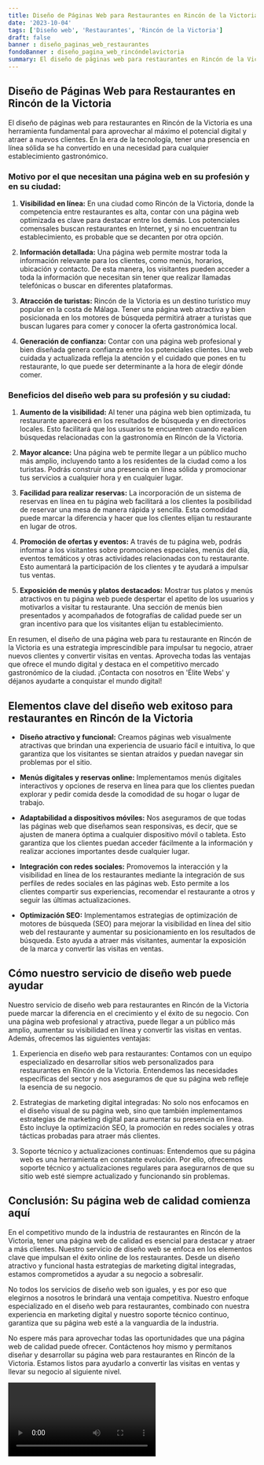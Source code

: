 ```yaml
---
title: Diseño de Páginas Web para Restaurantes en Rincón de la Victoria
date: '2023-10-04'
tags: ['Diseño web', 'Restaurantes', 'Rincón de la Victoria']
draft: false
banner : diseño_paginas_web_restaurantes
fondoBanner : diseño_pagina_web_rincóndelavictoria
summary: El diseño de páginas web para restaurantes en Rincón de la Victoria es una herramienta fundamental para aprovechar al máximo el potencial digital y atraer a nuevos clientes. En la era de la tecnología, tener una presencia en línea sólida se ha convertido en una necesidad para cualquier establecimiento gastronómico.
---
```


## Diseño de Páginas Web para Restaurantes en Rincón de la Victoria

El diseño de páginas web para restaurantes en Rincón de la Victoria es una herramienta fundamental para aprovechar al máximo el potencial digital y atraer a nuevos clientes. En la era de la tecnología, tener una presencia en línea sólida se ha convertido en una necesidad para cualquier establecimiento gastronómico.

### Motivo por el que necesitan una página web en su profesión y en su ciudad:

1. **Visibilidad en línea:** En una ciudad como Rincón de la Victoria, donde la competencia entre restaurantes es alta, contar con una página web optimizada es clave para destacar entre los demás. Los potenciales comensales buscan restaurantes en Internet, y si no encuentran tu establecimiento, es probable que se decanten por otra opción.

2. **Información detallada:** Una página web permite mostrar toda la información relevante para los clientes, como menús, horarios, ubicación y contacto. De esta manera, los visitantes pueden acceder a toda la información que necesitan sin tener que realizar llamadas telefónicas o buscar en diferentes plataformas.

3. **Atracción de turistas:** Rincón de la Victoria es un destino turístico muy popular en la costa de Málaga. Tener una página web atractiva y bien posicionada en los motores de búsqueda permitirá atraer a turistas que buscan lugares para comer y conocer la oferta gastronómica local.

4. **Generación de confianza:** Contar con una página web profesional y bien diseñada genera confianza entre los potenciales clientes. Una web cuidada y actualizada refleja la atención y el cuidado que pones en tu restaurante, lo que puede ser determinante a la hora de elegir dónde comer.

### Beneficios del diseño web para su profesión y su ciudad:

1. **Aumento de la visibilidad:** Al tener una página web bien optimizada, tu restaurante aparecerá en los resultados de búsqueda y en directorios locales. Esto facilitará que los usuarios te encuentren cuando realicen búsquedas relacionadas con la gastronomía en Rincón de la Victoria.

2. **Mayor alcance:** Una página web te permite llegar a un público mucho más amplio, incluyendo tanto a los residentes de la ciudad como a los turistas. Podrás construir una presencia en línea sólida y promocionar tus servicios a cualquier hora y en cualquier lugar.

3. **Facilidad para realizar reservas:** La incorporación de un sistema de reservas en línea en tu página web facilitará a los clientes la posibilidad de reservar una mesa de manera rápida y sencilla. Esta comodidad puede marcar la diferencia y hacer que los clientes elijan tu restaurante en lugar de otros.

4. **Promoción de ofertas y eventos:** A través de tu página web, podrás informar a los visitantes sobre promociones especiales, menús del día, eventos temáticos y otras actividades relacionadas con tu restaurante. Esto aumentará la participación de los clientes y te ayudará a impulsar tus ventas.

5. **Exposición de menús y platos destacados:** Mostrar tus platos y menús atractivos en tu página web puede despertar el apetito de los usuarios y motivarlos a visitar tu restaurante. Una sección de menús bien presentados y acompañados de fotografías de calidad puede ser un gran incentivo para que los visitantes elijan tu establecimiento.

En resumen, el diseño de una página web para tu restaurante en Rincón de la Victoria es una estrategia imprescindible para impulsar tu negocio, atraer nuevos clientes y convertir visitas en ventas. Aprovecha todas las ventajas que ofrece el mundo digital y destaca en el competitivo mercado gastronómico de la ciudad. ¡Contacta con nosotros en 'Élite Webs' y déjanos ayudarte a conquistar el mundo digital!

<GifSeo />

<Cta />

## Elementos clave del diseño web exitoso para restaurantes en Rincón de la Victoria

- **Diseño atractivo y funcional:** Creamos páginas web visualmente atractivas que brindan una experiencia de usuario fácil e intuitiva, lo que garantiza que los visitantes se sientan atraídos y puedan navegar sin problemas por el sitio. 

- **Menús digitales y reservas online:** Implementamos menús digitales interactivos y opciones de reserva en línea para que los clientes puedan explorar y pedir comida desde la comodidad de su hogar o lugar de trabajo.

- **Adaptabilidad a dispositivos móviles:** Nos aseguramos de que todas las páginas web que diseñamos sean responsivas, es decir, que se ajusten de manera óptima a cualquier dispositivo móvil o tableta. Esto garantiza que los clientes puedan acceder fácilmente a la información y realizar acciones importantes desde cualquier lugar.

- **Integración con redes sociales:** Promovemos la interacción y la visibilidad en línea de los restaurantes mediante la integración de sus perfiles de redes sociales en las páginas web. Esto permite a los clientes compartir sus experiencias, recomendar el restaurante a otros y seguir las últimas actualizaciones.

- **Optimización SEO:** Implementamos estrategias de optimización de motores de búsqueda (SEO) para mejorar la visibilidad en línea del sitio web del restaurante y aumentar su posicionamiento en los resultados de búsqueda. Esto ayuda a atraer más visitantes, aumentar la exposición de la marca y convertir las visitas en ventas.

## Cómo nuestro servicio de diseño web puede ayudar

Nuestro servicio de diseño web para restaurantes en Rincón de la Victoria puede marcar la diferencia en el crecimiento y el éxito de su negocio. Con una página web profesional y atractiva, puede llegar a un público más amplio, aumentar su visibilidad en línea y convertir las visitas en ventas. Además, ofrecemos las siguientes ventajas:

1. Experiencia en diseño web para restaurantes: Contamos con un equipo especializado en desarrollar sitios web personalizados para restaurantes en Rincón de la Victoria. Entendemos las necesidades específicas del sector y nos aseguramos de que su página web refleje la esencia de su negocio.

2. Estrategias de marketing digital integradas: No solo nos enfocamos en el diseño visual de su página web, sino que también implementamos estrategias de marketing digital para aumentar su presencia en línea. Esto incluye la optimización SEO, la promoción en redes sociales y otras tácticas probadas para atraer más clientes.

3. Soporte técnico y actualizaciones continuas: Entendemos que su página web es una herramienta en constante evolución. Por ello, ofrecemos soporte técnico y actualizaciones regulares para asegurarnos de que su sitio web esté siempre actualizado y funcionando sin problemas.

## Conclusión: Su página web de calidad comienza aquí

En el competitivo mundo de la industria de restaurantes en Rincón de la Victoria, tener una página web de calidad es esencial para destacar y atraer a más clientes. Nuestro servicio de diseño web se enfoca en los elementos clave que impulsan el éxito online de los restaurantes. Desde un diseño atractivo y funcional hasta estrategias de marketing digital integradas, estamos comprometidos a ayudar a su negocio a sobresalir.

No todos los servicios de diseño web son iguales, y es por eso que elegirnos a nosotros le brindará una ventaja competitiva. Nuestro enfoque especializado en el diseño web para restaurantes, combinado con nuestra experiencia en marketing digital y nuestro soporte técnico continuo, garantiza que su página web esté a la vanguardia de la industria.

No espere más para aprovechar todas las oportunidades que una página web de calidad puede ofrecer. Contáctenos hoy mismo y permítanos diseñar y desarrollar su página web para restaurantes en Rincón de la Victoria. Estamos listos para ayudarlo a convertir las visitas en ventas y llevar su negocio al siguiente nivel.

<Video />

<CtaBot job='Restaurantes' city='Rincón de la Victoria'/>

<Gmaps query='Rincón de la Victoria+españa+maps' />